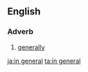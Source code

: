 ==English==

===Adverb===
{{infl|en|adverb|head=[[in]] [[general]]}}

# [[generally]]

[[ja:in general]]
[[ta:in general]]